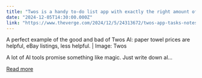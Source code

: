 ```yaml
---
title: "Twos is a handy to-do list app with exactly the right amount of AI"
date: "2024-12-05T14:30:00.000Z"
link: "https://www.theverge.com/2024/12/5/24313672/twos-app-tasks-notes-ai"
---
```


A perfect example of the good and bad of Twos AI: paper towel prices are helpful, eBay listings, less helpful. | Image: Twos
    

  
A lot of AI tools promise something like magic. Just write down al...

[Read more](https://www.theverge.com/2024/12/5/24313672/twos-app-tasks-notes-ai)
